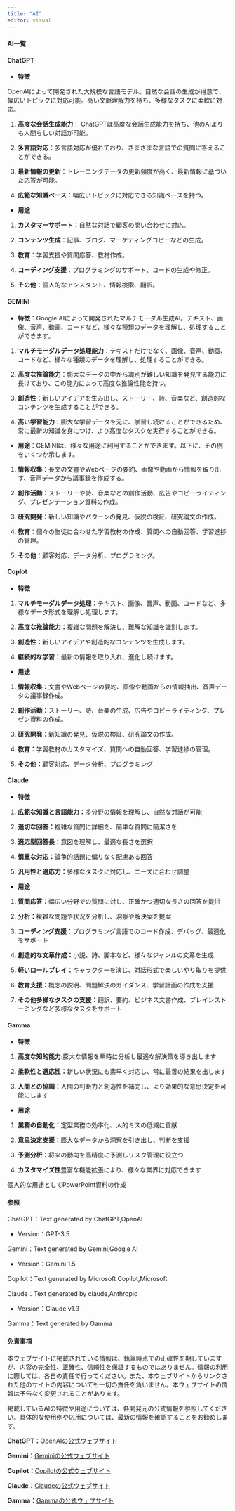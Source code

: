 ```yaml
---
title: "AI"
editor: visual
---
```


#### AI一覧

#### **ChatGPT**

-   **特徴**

OpenAIによって開発された大規模な言語モデル。自然な会話の生成が得意で、幅広いトピックに対応可能。高い文脈理解力を持ち、多様なタスクに柔軟に対応。

1.  **高度な会話生成能力**： ChatGPTは高度な会話生成能力を持ち、他のAIよりも人間らしい対話が可能。

2.  **多言語対応**：多言語対応が優れており、さまざまな言語での質問に答えることができる。

3.  **最新情報の更新**：トレーニングデータの更新頻度が高く、最新情報に基づいた応答が可能。

4.  **広範な知識ベース**：幅広いトピックに対応できる知識ベースを持つ。

-   **用途**

1.  **カスタマーサポート：**自然な対話で顧客の問い合わせに対応。

2.  **コンテンツ生成**：記事、ブログ、マーケティングコピーなどの生成。

3.  **教育**：学習支援や質問応答、教材作成。

4.  **コーディング支援**：プログラミングのサポート、コードの生成や修正。

5.  **その他**：個人的なアシスタント、情報検索、翻訳。

#### **GEMINI**

-   **特徴**：Google AIによって開発されたマルチモーダル生成AI。テキスト、画像、音声、動画、コードなど、様々な種類のデータを理解し、処理することができます。

1.  **マルチモーダルデータ処理能力**：テキストだけでなく、画像、音声、動画、コードなど、様々な種類のデータを理解し、処理することができる。

2.  **高度な推論能力**：膨大なデータの中から識別が難しい知識を発見する能力に長けており、この能力によって高度な推論性能を持つ。

3.  **創造性**：新しいアイデアを生み出し、ストーリー、詩、音楽など、創造的なコンテンツを生成することができる。

4.  **高い学習能力**：膨大な学習データを元に、学習し続けることができるため、常に最新の知識を身につけ、より高度なタスクを実行することができる。

-   **用途**：GEMINIは、様々な用途に利用することができます。以下に、その例をいくつか示します。

1.  **情報収集**：長文の文書やWebページの要約、画像や動画から情報を取り出す、音声データから議事録を作成する。

2.  **創作活動**：ストーリーや詩、音楽などの創作活動、広告やコピーライティング、プレゼンテーション資料の作成。

3.  **研究開発**：新しい知識やパターンの発見、仮説の検証、研究論文の作成。

4.  **教育**：個々の生徒に合わせた学習教材の作成、質問への自動回答、学習進捗の管理。

5.  **その他**：顧客対応、データ分析、プログラミング。

#### **Coplot**

-   **特徴**

1.  **マルチモーダルデータ処理：**テキスト、画像、音声、動画、コードなど、多様なデータ形式を理解し処理します。

2.  **高度な推論能力：**複雑な問題を解決し、難解な知識を識別します。

3.  **創造性：**新しいアイデアや創造的なコンテンツを生成します。

4.  **継続的な学習：**最新の情報を取り入れ、進化し続けます。

-   **用途**

1.  **情報収集：**文書やWebページの要約、画像や動画からの情報抽出、音声データの議事録作成。

2.  **創作活動：**ストーリー、詩、音楽の生成、広告やコピーライティング、プレゼン資料の作成。

3.  **研究開発：**新知識の発見、仮説の検証、研究論文の作成。

4.  **教育：**学習教材のカスタマイズ、質問への自動回答、学習進捗の管理。

5.  **その他：**顧客対応、データ分析、プログラミング

#### **Claude**

-   **特徴**

1.  **広範な知識と言語能力：**多分野の情報を理解し、自然な対話が可能

2.  **適切な回答：**複雑な質問に詳細を、簡単な質問に簡潔さを

3.  **適応型回答長：**意図を理解し、最適な長さを選択

4.  **慎重な対応：**論争的話題に偏りなく配慮ある回答

5.  **汎用性と適応力：**多様なタスクに対応し、ニーズに合わせ調整

-   **用途**

1.  **質問応答：**幅広い分野での質問に対し、正確かつ適切な長さの回答を提供

2.  **分析：**複雑な問題や状況を分析し、洞察や解決案を提案

3.  **コーディング支援：**プログラミング言語でのコード作成、デバッグ、最適化をサポート

4.  **創造的な文章作成：**小説、詩、脚本など、様々なジャンルの文章を生成

5.  **軽いロールプレイ：**キャラクターを演じ、対話形式で楽しいやり取りを提供

6.  **教育支援：**概念の説明、問題解決のガイダンス、学習計画の作成を支援

7.  **その他多様なタスクの支援：**翻訳、要約、ビジネス文書作成、ブレインストーミングなど多様なタスクをサポート

#### **Gamma**

- **特徴**

1. **高度な知的能力:**膨大な情報を瞬時に分析し最適な解決策を導き出します

2. **柔軟性と適応性：**新しい状況にも素早く対応し、常に最善の結果を出します

3. **人間との協調：**人間の判断力と創造性を補完し、より効果的な意思決定を可能にします

- **用途**

1. **業務の自動化：**定型業務の効率化、人的ミスの低減に貢献

2. **意思決定支援：**膨大なデータから洞察を引き出し、判断を支援

3. **予測分析：**将来の動向を高精度に予測しリスク管理に役立つ

4. **カスタマイズ性**豊富な機能拡張により、様々な業界に対応できます

個人的な用途としてPowerPoint資料の作成

#### 参照

ChatGPT：Text generated by ChatGPT,OpenAI

-   Version：GPT-3.5

Gemini：Text generated by Gemini,Google AI

-   Version：Gemini 1.5

Copilot：Text generated by Microsoft Copilot,Microsoft

Claude：Text generated by claude,Anthropic

-   Version：Claude v1.3

Gamma：Text generated by Gamma

#### 免責事項

本ウェブサイトに掲載されている情報は、執筆時点での正確性を期していますが、内容の完全性、正確性、信頼性を保証するものではありません。情報の利用に際しては、各自の責任で行ってください。また、本ウェブサイトからリンクされた他のサイトの内容についても一切の責任を負いません。本ウェブサイトの情報は予告なく変更されることがあります。

掲載しているAIの特徴や用途については、各開発元の公式情報を参照してください。具体的な使用例や応用については、最新の情報を確認することをお勧めします。

**ChatGPT：**[OpenAIの公式ウェブサイト](https://www.openai.com)

**Gemini：**[Geminiの公式ウェブサイト](https://gemini.google.com/app)

**Copilot：**[Copilotの公式ウェブサイト](https://copilot.microsoft.com/)

**Claude：**[Claudeの公式ウェブサイト](https://docs.anthropic.com/ja/docs/intro-to-claude)

**Gamma：**[Gammaの公式ウェブサイト](https://gamma.app/)

